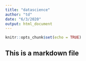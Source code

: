 ```yaml
---
title: "datascience"
author: "td"
date: "6/3/2020"
output: html_document
---
```


```r
knitr::opts_chunk$set(echo = TRUE)
```

## This is a markdown file

